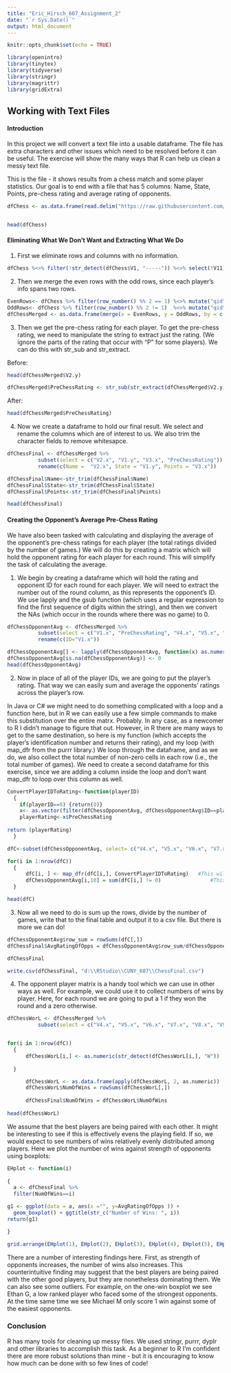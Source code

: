 ```yaml
---
title: "Eric_Hirsch_607_Assignment_2"
date: "`r Sys.Date()`"
output: html_document
---
```


```r
knitr::opts_chunk$set(echo = TRUE)
```

```r
library(openintro)
library(tinytex)
library(tidyverse)
library(stringr)
library(magrittr)
library(gridExtra)
```

## Working with Text Files

#### Introduction 

In this project we will convert a text file into a usable dataframe.  The file has extra characters and other issues which need to be resolved before it can be useful.  The exercise will show the many ways that R can help us clean a messy text file.

This is the file - it shows results from a chess match and some player statistics.  Our goal is to end with a file that has 5 columns: Name, State, Points, pre-chess rating and average rating of opponents.

``` r
dfChess <- as.data.frame(read.delim("https://raw.githubusercontent.com/ericonsi/CUNY_607/main/Projects/Project%201/Chess.txt", header = FALSE, stringsAsFactors = FALSE, sep = "|"))


head(dfChess)
```
#### Eliminating What We Don't Want and Extracting What We Do

1. First we eliminate rows and columns with no information.

```r
dfChess %<>% filter(!str_detect(dfChess$V1, "-----")) %<>% select(!V11)
```

2. Then we merge the even rows with the odd rows, since each player's info spans two rows.

``` r
EvenRows<- dfChess %>% filter(row_number() %% 2 == 1) %<>% mutate("qid" = row_number()) %<>% filter(qid!=1)
OddRows<- dfChess %>% filter(row_number() %% 2 != 1)  %<>% mutate("qid" = row_number()) %<>% filter(qid!=1)
dfChessMerged <- as.data.frame(merge(x = EvenRows, y = OddRows, by = c("qid")))
```

3. Then we get the pre-chess rating for each player.  To get the pre-chess rating, we need to manipulate the string to extract just the rating. (We ignore the parts of the rating that occur with "P" for some players).  We can do this with str_sub and str_extract.

  Before:

```r
head(dfChessMerged$V2.y)
```
``` r
dfChessMerged$PreChessRating <- str_sub(str_extract(dfChessMerged$V2.y, "R:....."), -4,-1)
```

  After:

```r
head(dfChessMerged$PreChessRating)
```

4. Now we create a dataframe to hold our final result.  We select and rename the columns which are of interest to us. We also trim the character fields to remove whitesapce.
```r

dfChessFinal <- dfChessMerged %>% 
          subset(select = c("V2.x", "V1.y", "V3.x", "PreChessRating")) %>% 
          rename(c(Name =  "V2.x", State = "V1.y", Points = "V3.x"))

dfChessFinal$Name<-str_trim(dfChessFinal$Name)
dfChessFinal$State<-str_trim(dfChessFinal$State)
dfChessFinal$Points<-str_trim(dfChessFinal$Points)

head(dfChessFinal)
```

#### Creating the Opponent's Average Pre-Chess Rating

We have also been tasked with calculating and displaying the average of the opponent's pre-chess ratings for each player (the total ratings divided by the number of games.)  We will do this by creating a matrix which will hold the opponent rating for each player for each round.  This will simplify the task of calculating the average.

1. We begin by creating a dataframe which will hold the rating and opponent ID for each round for each player.  We will need to extract the number out of the round column, as this represents the opponent's ID.  We use lapply and the gsub function (which uses a regular expression to find the first sequence of digits within the string), and then we convert the NAs (which occur in the rounds where there was no game) to 0.

```r
dfChessOpponentAvg <- dfChessMerged %>% 
          subset(select = c("V1.x", "PreChessRating", "V4.x", "V5.x", "V6.x", "V7.x", "V8.x", "V9.x", "V10.x" )) %>% 
          rename(c(ID="V1.x")) 

dfChessOpponentAvg[] <- lapply(dfChessOpponentAvg, function(x) as.numeric(gsub(".*?([0-9]+).*", "\\1", x)))
dfChessOpponentAvg[is.na(dfChessOpponentAvg)] <- 0
head(dfChessOpponentAvg)
```
2. Now in place of all of the player IDs, we are going to put the player's rating. That way we can easily sum and average the opponents' ratings across the player's row. 

In Java or C# we might need to do something complicated with a loop and a function here, but in R we can easily use a few simple commands to make this substitution over the entire matrx. Probably. In any case, as a newcomer to R I didn't manage to figure that out.  However, in R there are many ways to get to the same destination, so here is my function (which accepts the player's identification number and returns their rating), and my loop (with map_dfr from the purrr library.)  We loop through the dataframe, and as we do, we also collect the total number of non-zero cells in each row (i.e., the total number of games). We need to create a second dataframe for this exercise, since we are adding a column inside the loop and don't want map_dfr to loop over this column as well.

```r

ConvertPlayerIDToRating<-function(playerID)
  {
    if(playerID==0) {return(0)}
    x<- as.vector(filter(dfChessOpponentAvg, dfChessOpponentAvg$ID==playerID))
    playerRating<-x$PreChessRating
  
return (playerRating)
  }

dfC<-subset(dfChessOpponentAvg, select= c("V4.x", "V5.x", "V6.x", "V7.x", "V8.x", "V9.x", "V10.x"))

for(i in 1:nrow(dfC)) 
  { 
      dfC[i, ] <- map_dfr(dfC[i,], ConvertPlayerIDToRating)   #This will substitute the player identification number with their rating
      dfChessOpponentAvg[i,10] = sum(dfC[i,] != 0)                #This column will hold the number of games per player
  }

head(dfC)
```

3. Now all we need to do is sum up the rows, divide by the number of games, write that to the final table and output it to a csv file. But there is more we can do! 

```r
dfChessOpponentAvg$row_sum = rowSums(dfC[,])
dfChessFinal$AvgRatingOfOpps = dfChessOpponentAvg$row_sum/dfChessOpponentAvg$V10

dfChessFinal

write.csv(dfChessFinal, "d:\\RStudio\\CUNY_607\\ChessFinal.csv") 
```

4. The opponent player matrix is a handy tool which we can use in other ways as well.  For example, we could use it to collect numbers of wins by player.  Here, for each round we are going to put a 1 if they won the round and a zero otherwise.


```r

dfChessWorL <- dfChessMerged %>% 
          subset(select = c("V4.x", "V5.x", "V6.x", "V7.x", "V8.x", "V9.x", "V10.x" )) 


for(i in 1:nrow(dfC)) 
  { 
      dfChessWorL[i,] <- as.numeric(str_detect(dfChessWorL[i,], "W"))
      
  }

      dfChessWorL <- as.data.frame(apply(dfChessWorL, 2, as.numeric))  # Convert all variable types to numeric
      dfChessWorL$NumOfWins = rowSums(dfChessWorL[,])
      
      dfChessFinal$NumOfWins = dfChessWorL$NumOfWins
      
head(dfChessWorL)
```
We assume that the best players are being paired with each other. It might be interesting to see if this is effectively evens the playing field.  If so, we would expect to see numbers of wins relatively evenly distributed among players.  Here we plot the number of wins against strength of opponents using boxplots:

```r

EHplot <- function(i)
  
{
  a <- dfChessFinal %>%
  filter(NumOfWins==i)

g1 <- ggplot(data = a, aes(x ="", y=AvgRatingOfOpps )) +
  geom_boxplot() + ggtitle(str_c("Number of Wins: ", i))
return(g1)

}

grid.arrange(EHplot(1), EHplot(2), EHplot(3), EHplot(4), EHplot(5), EHplot(6), ncol=3)


```

There are a number of interesting findings here. First, as strength of opponents increases, the number of wins also increases.  This counterintuitive finding may suggest that the best players are being paired with the other good players, but they are nonetheless dominating them.  We can also see some outliers.  For example, on the one-win boxplot we see Ethan G, a low ranked player who faced some of the strongest opponents. At the time same time we see Michael M only score 1 win against some of the easiest opponents.

### Conclusion

R has many tools for cleaning up messy files.  We used stringr, purrr, dyplr and other libraries to accomplish this task.  As a beginner to R I'm confident there are more robust solutions than mine - but it is encouraging to know how much can be done with so few lines of code!



